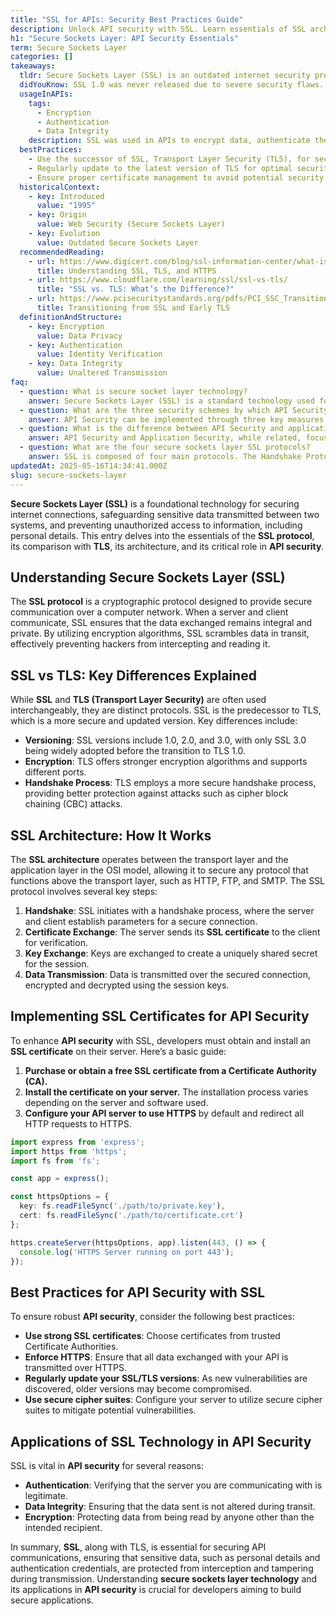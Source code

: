 ```yaml
---
title: "SSL for APIs: Security Best Practices Guide"
description: Unlock API security with SSL. Learn essentials of SSL architecture and certificate implementation. Dive into SSL vs TLS. Start mastering.
h1: "Secure Sockets Layer: API Security Essentials"
term: Secure Sockets Layer
categories: []
takeaways:
  tldr: Secure Sockets Layer (SSL) is an outdated internet security protocol used for encrypting data, ensuring privacy, authentication, and data integrity in online communications.
  didYouKnow: SSL 1.0 was never released due to severe security flaws. The first public version was SSL 2.0.
  usageInAPIs:
    tags:
      - Encryption
      - Authentication
      - Data Integrity
    description: SSL was used in APIs to encrypt data, authenticate the communicating parties, and ensure data integrity during transmission. However, it's now considered insecure and has been replaced by its successor, TLS.
  bestPractices:
    - Use the successor of SSL, Transport Layer Security (TLS), for secure online communications.
    - Regularly update to the latest version of TLS for optimal security.
    - Ensure proper certificate management to avoid potential security risks.
  historicalContext:
    - key: Introduced
      value: "1995"
    - key: Origin
      value: Web Security (Secure Sockets Layer)
    - key: Evolution
      value: Outdated Secure Sockets Layer
  recommendedReading:
    - url: https://www.digicert.com/blog/ssl-information-center/what-is-an-ssl-certificate/
      title: Understanding SSL, TLS, and HTTPS
    - url: https://www.cloudflare.com/learning/ssl/ssl-vs-tls/
      title: "SSL vs. TLS: What’s the Difference?"
    - url: https://www.pcisecuritystandards.org/pdfs/PCI_SSC_Transitioning_from_SSL_Early_TLS_Information%20Supplement_v1.pdf
      title: Transitioning from SSL and Early TLS
  definitionAndStructure:
    - key: Encryption
      value: Data Privacy
    - key: Authentication
      value: Identity Verification
    - key: Data Integrity
      value: Unaltered Transmission
faq:
  - question: What is secure socket layer technology?
    answer: Secure Sockets Layer (SSL) is a standard technology used for securing an internet connection. It works by encrypting the data that is sent between a website and a browser, or between two servers. The primary purpose of SSL is to prevent hackers from intercepting or stealing any information that is transferred, including personal or financial data. SSL is crucial for maintaining the privacy and integrity of data in transit over the internet.
  - question: What are the three security schemes by which API Security can be implemented?
    answer: API Security can be implemented through three key measures. First, authentication, such as API keys or OAuth 2.0, is used to verify the identity of the client making the request. Second, authorization is used to control access to specific resources, ensuring that clients can only access data they are permitted to see. Lastly, HTTPS, which incorporates SSL/TLS, is used to encrypt data in transit, protecting it from interception or tampering.
  - question: What is the difference between API Security and application security?
    answer: API Security and Application Security, while related, focus on different aspects of a system. Application Security (AppSec) is concerned with protecting the entire application from threats, including its underlying infrastructure and user interface. On the other hand, API Security specifically focuses on securing the APIs that are used to connect applications and exchange data. APIs, due to their nature, expose certain interfaces and data to the outside world and hence require specific security considerations.
  - question: What are the four secure sockets layer SSL protocols?
    answer: SSL is composed of four main protocols. The Handshake Protocol establishes a secure connection and negotiates the security parameters. The Record Protocol is responsible for encapsulating the data to be transmitted. The Alert Protocol provides a means to report potential error conditions. Lastly, the Change Cipher Spec Protocol signals changes in the encryption strategies. These protocols work together to ensure secure, reliable data transmission over insecure networks.
updatedAt: 2025-05-16T14:34:41.000Z
slug: secure-sockets-layer
---
```


**Secure Sockets Layer (SSL)** is a foundational technology for securing internet connections, safeguarding sensitive data transmitted between two systems, and preventing unauthorized access to information, including personal details. This entry delves into the essentials of the **SSL protocol**, its comparison with **TLS**, its architecture, and its critical role in **API security**.

## Understanding Secure Sockets Layer (SSL)

The **SSL protocol** is a cryptographic protocol designed to provide secure communication over a computer network. When a server and client communicate, SSL ensures that the data exchanged remains integral and private. By utilizing encryption algorithms, SSL scrambles data in transit, effectively preventing hackers from intercepting and reading it.

## SSL vs TLS: Key Differences Explained

While **SSL** and **TLS (Transport Layer Security)** are often used interchangeably, they are distinct protocols. SSL is the predecessor to TLS, which is a more secure and updated version. Key differences include:

- **Versioning**: SSL versions include 1.0, 2.0, and 3.0, with only SSL 3.0 being widely adopted before the transition to TLS 1.0.
- **Encryption**: TLS offers stronger encryption algorithms and supports different ports.
- **Handshake Process**: TLS employs a more secure handshake process, providing better protection against attacks such as cipher block chaining (CBC) attacks.

## SSL Architecture: How It Works

The **SSL architecture** operates between the transport layer and the application layer in the OSI model, allowing it to secure any protocol that functions above the transport layer, such as HTTP, FTP, and SMTP. The SSL protocol involves several key steps:

1. **Handshake**: SSL initiates with a handshake process, where the server and client establish parameters for a secure connection.
2. **Certificate Exchange**: The server sends its **SSL certificate** to the client for verification.
3. **Key Exchange**: Keys are exchanged to create a uniquely shared secret for the session.
4. **Data Transmission**: Data is transmitted over the secured connection, encrypted and decrypted using the session keys.

## Implementing SSL Certificates for API Security

To enhance **API security** with SSL, developers must obtain and install an **SSL certificate** on their server. Here’s a basic guide:

1. **Purchase or obtain a free SSL certificate from a Certificate Authority (CA).**
2. **Install the certificate on your server.** The installation process varies depending on the server and software used.
3. **Configure your API server to use HTTPS** by default and redirect all HTTP requests to HTTPS.

```typescript
import express from 'express';
import https from 'https';
import fs from 'fs';

const app = express();

const httpsOptions = {
  key: fs.readFileSync('./path/to/private.key'),
  cert: fs.readFileSync('./path/to/certificate.crt')
};

https.createServer(httpsOptions, app).listen(443, () => {
  console.log('HTTPS Server running on port 443');
});
```

## Best Practices for API Security with SSL

To ensure robust **API security**, consider the following best practices:

- **Use strong SSL certificates**: Choose certificates from trusted Certificate Authorities.
- **Enforce HTTPS**: Ensure that all data exchanged with your API is transmitted over HTTPS.
- **Regularly update your SSL/TLS versions**: As new vulnerabilities are discovered, older versions may become compromised.
- **Use secure cipher suites**: Configure your server to utilize secure cipher suites to mitigate potential vulnerabilities.

## Applications of SSL Technology in API Security

SSL is vital in **API security** for several reasons:

- **Authentication**: Verifying that the server you are communicating with is legitimate.
- **Data Integrity**: Ensuring that the data sent is not altered during transit.
- **Encryption**: Protecting data from being read by anyone other than the intended recipient.

In summary, **SSL**, along with TLS, is essential for securing API communications, ensuring that sensitive data, such as personal details and authentication credentials, are protected from interception and tampering during transmission. Understanding **secure sockets layer technology** and its applications in **API security** is crucial for developers aiming to build secure applications.